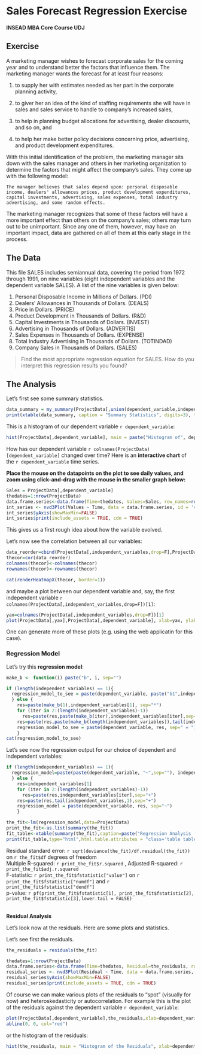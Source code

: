<link rel="stylesheet" href="http://netdna.bootstrapcdn.com/bootstrap/3.0.3/css/bootstrap.min.css">
<style type="text/css"> body {padding: 10px 30px 10px 30px;} table,th, td {text-align: center;} </style>

Sales Forecast Regression Exercise
========================================================

**INSEAD MBA Core Course UDJ**


Exercise 
---------------------------------------------------------

A marketing manager wishes to forecast corporate sales for the coming year and to understand better the factors that influence them. The marketing manager wants the forecast for at least four reasons:

(1)  to supply her with estimates needed as her part in the corporate planning activity,

(2)	to giver her an idea of the kind of staffing requirements she will have in sales and sales service to handle to company's increased sales,

(3)	to help in planning budget allocations for advertising, dealer discounts, and so on, and

(4)	to help her make better policy decisions concerning price, advertising, and product development expenditures.

With this initial identification of the problem, the marketing manager sits down with the sales manager and others in her marketing organization to determine the factors that might affect the company's sales. They come up with the following model:


```
The manager believes that sales depend upon: personal disposable income, dealers' allowances prices, product development expenditures, capital investments, advertising, sales expenses, total industry advertising, and some random effects.
```
The marketing manager recognizes that some of these factors will have a more important effect than others on the company's sales; others may turn out to be unimportant. Since any one of them, however, may have an important impact, data are gathered on all of them at this early stage in the process.

The Data
---------------------------------------------------------

This file SALES includes semiannual data, covering the period from 1972 through 1991, on nine variables (eight independent variables and the dependent variable SALES). A list of the nine variables is given below:

1.	Personal Disposable Income in Millions of Dollars. (PDI)
2.	Dealers' Allowances in Thousands of Dollars. (DEALS)
3.	Price in Dollars. (PRICE)
4.	Product Development in Thousands of Dollars. (R&D)
5.	Capital Investments in Thousands of Dollars. (INVEST)
6.	Advertising in Thousands of Dollars. (ADVERTIS)
7.	Sales Expenses in Thousands of Dollars. (EXPENSE)
8.	Total Industry Advertising in Thousands of Dollars. (TOTINDAD)
9.	Company Sales in Thousands of Dollars. (SALES)


<blockquote> <p>
Find the most appropriate regression equation for SALES. How do you interpret this regression results you found?
</p> </blockquote>


The Analysis
---------------------------------------------------------

Let's first see some summary statistics. 

<div class="row">
<div class="col-md-6">
```r
data_summary = my_summary(ProjectData[,union(dependent_variable,independent_variables),drop=F])
print(xtable(data_summary, caption = "Summary Statistics", digits=3), type = "html", html.table.attributes = "class='table table-striped table-hover table-bordered'", caption.placement = "top", comment = FALSE, include.rownames = TRUE)
```
</div>
</div>

This is a histogram of our dependent variable `r dependent_variable`:


```r
hist(ProjectData[,dependent_variable], main = paste("Histogram of", dependent_variable, sep=" "), xlab=dependent_variable,breaks = max(5,round(nrow(ProjectData)/5)))
```


How has our dependent variable `r colnames(ProjectData)[dependent_variable]` changed over time? Here is an **interactive chart** of the `r dependent_variable` time series. 


**Place the mouse on the datapoints on the plot to see daily values, and zoom using click-and-drag with the mouse in the smaller graph below:**

```r
Sales = ProjectData[,dependent_variable]
thedates=1:nrow(ProjectData)
data.frame.series<-data.frame(Time=thedates, Values=Sales, row_names=rownames(ProjectData))
int_series <- nvd3Plot(Values ~ Time, data = data.frame.series, id = 'chart', type = 'lineWithFocusChart')
int_series$yAxis(showMaxMin=FALSE)
int_series$print(include_assets = TRUE, cdn = TRUE)
```


This gives us a first rough idea about how the variable evolved. 


Let's now see the correlation between all our variables:

```r
data_reorder=cbind(ProjectData[,independent_variables,drop=F],ProjectData[,dependent_variable,drop=F])
thecor=cor(data_reorder)
colnames(thecor)<-colnames(thecor)
rownames(thecor)<-rownames(thecor)

cat(renderHeatmapX(thecor, border=1))
```

and maybe a plot between our dependent variable and, say, the first independent variable `r colnames(ProjectData[,independent_variables,drop=F])[1]`:

```r
yax=colnames(ProjectData[,independent_variables,drop=F])[1]
plot(ProjectData[,yax],ProjectData[,dependent_variable], xlab=yax, ylab=dependent_variable)
```

One can generate more of these plots (e.g. using the web applicatin for this case).

### Regression Model

Let's try this **regression model**:

```r
make_b <- function(i) paste("b", i, sep="")

if (length(independent_variables) == 1){ 
  regression_model_to_see = paste(dependent_variable, paste("b1",independent_variables,sep="*"), sep=" = ")
  } else {
    res=paste(make_b(1),independent_variables[1], sep="*")
    for (iter in 2:(length(independent_variables)-1))
      res=paste(res,paste(make_b(iter),independent_variables[iter],sep="*"), sep=" + ")
    res=paste(res,paste(make_b(length(independent_variables)),tail(independent_variables,1),sep="*"), sep=" + ")
    regression_model_to_see = paste(dependent_variable, res, sep=" = ")  
    }
cat(regression_model_to_see)
```

Let's see now the regression output for our choice of dependent and independent variables:


```r
if (length(independent_variables) == 1){ 
  regression_model=paste(paste(dependent_variable, "~",sep=""), independent_variables,sep="")
  } else {
    res=independent_variables[1]
    for (iter in 2:(length(independent_variables)-1))
      res=paste(res,independent_variables[iter],sep="+")
    res=paste(res,tail(independent_variables,1),sep="+")
    regression_model = paste(dependent_variable, res, sep="~")  
    }

the_fit<-lm(regression_model,data=ProjectData)
print_the_fit<-as.list(summary(the_fit))
fit_table<-xtable(summary(the_fit),caption=paste("Regression Analysis - Dependent variable",dependent_variable, sep=""))
print(fit_table,type="html",html.table.attributes = "class='table table-striped table-hover table-bordered'",caption.placement="top")
```

Residual standard error: `r sqrt(deviance(the_fit)/df.residual(the_fit))` on `r the_fit$df` degrees of freedom<br>
Multiple R-squared: `r print_the_fit$r.squared` ,  Adjusted R-squared: `r print_the_fit$adj.r.squared` <br>
F-statistic: `r print_the_fit$fstatistic["value"]` on   `r print_the_fit$fstatistic["numdf"]` and `r print_the_fit$fstatistic["dendf"]` <br>
p-value: `r pf(print_the_fit$fstatistic[1], print_the_fit$fstatistic[2], print_the_fit$fstatistic[3],lower.tail = FALSE)` <br><br>


**Residual Analysis**

Let's look now at the residuals. Here are some plots and statistics.

Let's see first the residuals. 

```r

the_residuals = residuals(the_fit) 

thedates=1:nrow(ProjectData)
data.frame.series<-data.frame(Time=thedates, Residual=the_residuals, row_names=rownames(ProjectData))
residual_series <- nvd3Plot(Residual ~ Time, data = data.frame.series, id = 'chart', type = 'lineWithFocusChart')
residual_series$yAxis(showMaxMin=FALSE)
residual_series$print(include_assets = TRUE, cdn = TRUE)
```

Of course we can make various plots of the residuals to "spot" (visually for now) and heteroskedasticity or autocorrelation. For example this is the plot of the residuals against the dependent variable `r dependent_variable`:

```r
plot(ProjectData[,dependent_variable],the_residuals,xlab=dependent_variable,ylab="Residuals")
abline(0, 0, col="red")  
```

or the histogram of the residuals:

```r
hist(the_residuals, main = "Histogram of the Residuals", xlab=dependent_variable,breaks = max(5,round(length(the_residuals)/5)))
```



